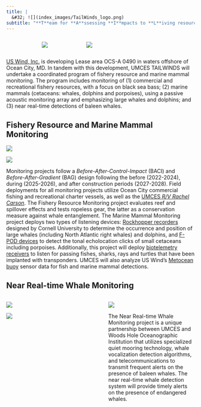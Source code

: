 ```yaml
---
title: |
  &#32; ![](index_images/TailWinds_logo.png)
subtitle: "**T**eam for **A**ssessing **I**mpacts to **L**iving resources from offshore **WIND** turbine**S**"
---
```


::: columns

:::{.column width="15%"}
:::

::: {.column width="20%"}

![](index_images/UMCES-Seal.jpg){fig-align="center"}
:::
::: {.column width="40%"}
![](index_images/us-wind_logo.jpg)
:::

:::{.column width="15%"}
:::
:::

[US Wind, Inc.](https://uswindinc.com/) is developing Lease area OCS-A 0490 in waters offshore of Ocean City, MD. In tandem with this development, UMCES TAILWINDS will undertake a coordinated program of fishery resource and marine mammal monitoring. The program includes monitoring of (1) commercial and recreational fishery resources, with a focus on black sea bass; (2) marine mammals (cetaceans: whales, dolphins and porpoises), using a passive acoustic monitoring array and emphasizing large whales and dolphins; and (3) near real-time detections of baleen whales.

## Fishery Resource and Marine Mammal Monitoring

::: {layout-ncol=2 layout-valign="center"}
![](index_images/pots_and_flags.jpg)

![](index_images/mike_helen.png)
:::

Monitoring projects follow a *Before-After-Control-Impact* (BACI) and *Before-After-Gradient* (BAG) design following the before (2022-2024), during (2025-2026), and after construction periods (2027-2028). Field deployments for all monitoring projects utilize Ocean City commercial fishing and recreational charter vessels, as well as the [UMCES *R/V Rachel Carson*](https://www.umces.edu/research-fleet). The Fishery Resource Monitoring project evaluates reef and spillover effects and tests ropeless gear, the latter as a conservation measure against whale entanglement. The Marine Mammal Monitoring project deploys two types of listening devices: [Rockhopper recorders](https://www.birds.cornell.edu/ccb/rockhopper-unit/) designed by Cornell University to determine the occurrence and position of large whales (including North Atlantic right whales) and dolphins, and [F-POD devices](https://www.chelonia.co.uk/fpod_home_page.htm) to detect the tonal echolocation clicks of small cetaceans including porpoises. Additionally, this project will deploy [biotelemetry receivers](https://www.innovasea.com/fish-tracking/products/acoustic-receivers/) to listen for passing fishes, sharks, rays and turtles that have been implanted with transponders. UMCES will also analyze US Wind's [Metocean buoy](https://www.rpsgroup.com/services/oceans-and-coastal/metocean-science-and-technology/our-metocean-technology/metocean-buoy/) sensor data for fish and marine mammal detections.

## Near Real-time Whale Monitoring
::: columns
::: {.column width="45%"}
![](index_images/umces_buoy.png)

![](index_images/right_whale_warning.jpg)
:::
::: {.column width="5%"}
:::
::: {.column width="50%"}
![](index_images/whale_pitch.png)

The Near Real-time Whale Monitoring project is a unique partnership between UMCES and Woods Hole Oceanographic Institution that utilizes specialized quiet mooring technology, whale vocalization detection algorithms, and telecommunications to transmit frequent alerts on the presence of baleen whales. The near real-time whale detection system will provide timely alerts on the presence of endangered whales.
:::
:::

